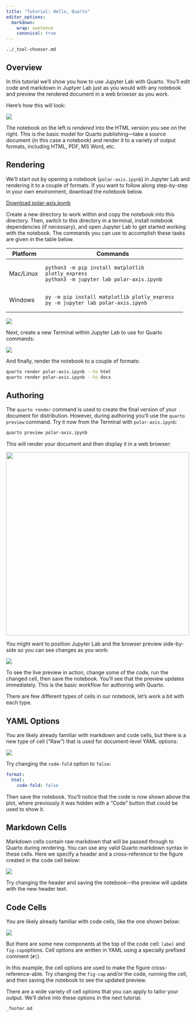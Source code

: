 ```yaml
---
title: "Tutorial: Hello, Quarto"
editor_options:
  markdown:
    wrap: sentence
    canonical: true
---
```


``` include
../_tool-chooser.md
```

## Overview

In this tutorial we'll show you how to use Jupyter Lab with Quarto.
You'll edit code and markdown in Juptyer Lab just as you would with any notebook and preview the rendered document in a web browser as you work.

Here's how this will look:

![](images/jupyter-quarto-preview.png){fig-alt="On the left: A Jupyter notebook titled Quarto Basics containing some text, a code cell, and the result of the code cell, which is a line plot on a polar axis. On the right: Rendered version of the same notebook."}

The notebook on the left is *rendered* into the HTML version you see on the right.
This is the basic model for Quarto publishing---take a source document (in this case a notebook) and render it to a variety of output formats, including HTML, PDF, MS Word, etc.

## Rendering

We'll start out by opening a notebook (`polar-axis.ipynb`) in Jupyter Lab and rendering it to a couple of formats.
If you want to follow along step-by-step in your own environment, download the notebook below.

::: {.callout-note appearance="minimal"}
<i class="bi bi-journal-code"></i> [Download polar-axis.ipynb](_polar-axis.ipynb){download="polar-axis.ipynb"}
:::

Create a new directory to work within and copy the notebook into this directory.
Then, switch to this directory in a terminal, install notebook dependencies (if necessary), and open Jupyter Lab to get started working with the notebook.
The commands you can use to accomplish these tasks are given in the table below.

+-------------+------------------------------------------------------+
| Platform    | Commands                                             |
+=============+======================================================+
| Mac/Linux   |     python3 -m pip install matplotlib plotly_express |
|             |     python3 -m jupyter lab polar-axis.ipynb          |
+-------------+------------------------------------------------------+
| Windows     |     py -m pip install matplotlib plotly_express      |
|             |     py -m jupyter lab polar-axis.ipynb               |
+-------------+------------------------------------------------------+

![](images/jupyter-basics.png){fig-alt="A Jupyter notebook titled Quarto Basics containing some text, a code cell, and the result of the code cell, which is a line plot on a polar axis."}

Next, create a new Terminal within Jupyter Lab to use for Quarto commands:

![](images/jupyter-terminal.png){.border fig-alt="Screenshot of menu items in Jupuyter Lab: File > New > Terminal."}

And finally, render the notebook to a couple of formats:

``` bash
quarto render polar-axis.ipynb --to html
quarto render polar-axis.ipynb --to docx
```

## Authoring

The `quarto render` command is used to create the final version of your document for distribution.
However, during authoring you'll use the `quarto preview` command.
Try it now from the Terminal with `polar-axis.ipynb`:

``` bash
quarto preview polar-axis.ipynb
```

This will render your document and then display it in a web browser:

![](images/quarto-preview.png){.border fig-alt="Rendered version of the earlier notebook in a web browser." width="500"}

You might want to position Jupyter Lab and the browser preview side-by-side so you can see changes as you work:

![](images/jupyter-quarto-preview.png){fig-alt="Side-by-side preview of notebook on the left and live preview in the browser on the right."}

To see the live preview in action, change some of the code, run the changed cell, then save the notebook.
You'll see that the preview updates immediately.
This is the basic workflow for authoring with Quarto.

There are few different types of cells in our notebook, let's work a bit with each type.

## YAML Options

You are likely already familiar with markdown and code cells, but there is a new type of cell ("Raw") that is used for document-level YAML options:

![](images/jupyter-yaml.png){.border fig-alt="YAML of the notebook with the fields title, format, and jupyter. Title is set to Quarto Basics with title: \"Quarto Basics\". Format is defined as html in the next line, and within the html format, code-fold is set to true. Jupyter is set to python3 with jupyter: python3."}

Try changing the `code-fold` option to `false`:

``` yaml
format: 
  html:
    code-fold: false
```

Then save the notebook.
You'll notice that the code is now shown above the plot, where previously it was hidden with a "Code" button that could be used to show it.

## Markdown Cells

Markdown cells contain raw markdown that will be passed through to Quarto during rendering.
You can use any valid Quarto markdown syntax in these cells.
Here we specify a header and a cross-reference to the figure created in the code cell below:

![](images/jupyter-markdown.png){.border fig-alt="A Markdown cell with the title Polar Axis as a second level header and text that reads 'For a demonstration of a line plot on a polar axis, see @fig-polar.'"}

Try changing the header and saving the notebook---the preview will update with the new header text.

## Code Cells

You are likely already familiar with code cells, like the one shown below:

![](images/jupyter-cell.png){.border fig-alt="A code cell with cell options for label and fig-cap and the code required to create the line plot on a polar axis."}

But there are some new components at the top of the code cell: `label` and `fig-cap`options.
Cell options are written in YAML using a specially prefixed comment (`#|`).

In this example, the cell options are used to make the figure cross-reference-able.
Try changing the `fig-cap` and/or the code, running the cell, and then saving the notebook to see the updated preview.

There are a wide variety of cell options that you can apply to tailor your output.
We'll delve into these options in the next tutorial.

``` include
_footer.md
```
